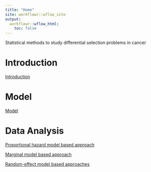 ```yaml
---
title: "Home"
site: workflowr::wflow_site
output:
  workflowr::wflow_html:
    toc: false
---
```


Statistical methods to study differential selection problems in cancer

# Introduction
[Introduction](Introduction.html)

# Model 
[Model](model.html)

# Data Analysis

[Proportional hazard model based approach](microbme18_community_wise.html)

[Marginal model based approach](microbme18.html)

[Random-effect model based approaches](microbme18.html)


